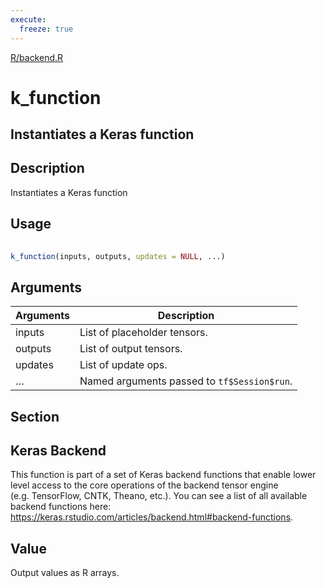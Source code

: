 ```yaml
---
execute:
  freeze: true
---
```


[R/backend.R](https://github.com/rstudio/keras//blob/main/R/backend.R#L1058) 

# k_function

## Instantiates a Keras function

## Description
 Instantiates a Keras function 


## Usage
```r
 
k_function(inputs, outputs, updates = NULL, ...) 
```

## Arguments
|Arguments|Description|
|---|---|
| inputs | List of placeholder tensors. |
| outputs | List of output tensors. |
| updates | List of update ops. |
| ... | Named arguments passed to `tf$Session$run`. |


## Section

## Keras Backend

   This function is part of a set of Keras backend functions that enable lower level access to the core operations of the backend tensor engine (e.g. TensorFlow, CNTK, Theano, etc.).  You can see a list of all available backend functions here: [https://keras.rstudio.com/articles/backend.html#backend-functions](https://keras.rstudio.com/articles/backend.html#backend-functions). 

## Value
 Output values as R arrays. 




